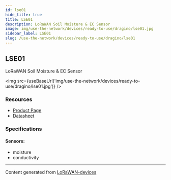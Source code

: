 ```yaml
---
id: lse01
hide_title: true
title: LSE01
description: LoRaWAN Soil Moisture & EC Sensor
image: img/use-the-network/devices/ready-to-use/dragino/lse01.jpg
sidebar_label: LSE01
slug: /use-the-network/devices/ready-to-use/dragino/lse01
---
```



## LSE01

LoRaWAN Soil Moisture & EC Sensor

<img src={useBaseUrl('img/use-the-network/devices/ready-to-use/dragino/lse01.jpg')} />

### Resources

- [Product Page](http://www.dragino.com/products/lora-lorawan-end-node/item/159-lse01.html)
- [Datasheet](http://www.dragino.com/products/lora-lorawan-end-node/item/159-lse01.html)

### Specifications

#### Sensors:

- moisture
- conductivity

---

Content generated from [LoRaWAN-devices](https://github.com/TheThingsNetwork/lorawan-devices)
